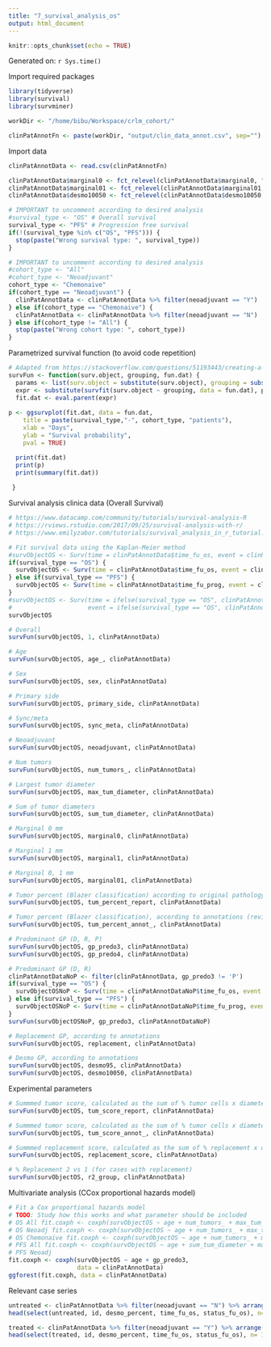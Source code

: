 ```yaml
---
title: "7_survival_analysis_os"
output: html_document
---
```


```r
knitr::opts_chunk$set(echo = TRUE)
```

Generated on: `r Sys.time()`

Import required packages
```r
library(tidyverse)
library(survival)
library(survminer)
```

```r
workDir <- "/home/bibu/Workspace/crlm_cohort/"

clinPatAnnotFn <- paste(workDir, "output/clin_data_annot.csv", sep="")
```

Import data
```r
clinPatAnnotData <- read.csv(clinPatAnnotFn)

clinPatAnnotData$marginal0 <- fct_relevel(clinPatAnnotData$marginal0, "0", ">0")
clinPatAnnotData$marginal01 <- fct_relevel(clinPatAnnotData$marginal01, "0", "<1", "1+")
clinPatAnnotData$desmo10050 <- fct_relevel(clinPatAnnotData$desmo10050, "0-50", "50-100", "100")

# IMPORTANT to uncomment according to desired analysis
#survival_type <- "OS" # Overall survival
survival_type <- "PFS" # Progression free survival
if(!(survival_type %in% c("OS", "PFS"))) {
  stop(paste("Wrong survival type: ", survival_type))
}

# IMPORTANT to uncomment according to desired analysis
#cohort_type <- "All"
#cohort_type <- "Neoadjuvant"
cohort_type <- "Chemonaive"
if(cohort_type == "Neoadjuvant") {
  clinPatAnnotData <- clinPatAnnotData %>% filter(neoadjuvant == "Y")
} else if(cohort_type == "Chemonaive") {
  clinPatAnnotData <- clinPatAnnotData %>% filter(neoadjuvant == "N")
} else if(cohort_type != "All") {
  stop(paste("Wrong cohort type: ", cohort_type))
}
```

Parametrized survival function (to avoid code repetition)
```r
# Adapted from https://stackoverflow.com/questions/51193443/creating-a-function-passing-its-arguments-to-the-surv-function-or-any-other
survFun <- function(surv.object, grouping, fun.dat) {
  params <- list(surv.object = substitute(surv.object), grouping = substitute(grouping), fun.dat = substitute(fun.dat))
  expr <- substitute(survfit(surv.object ~ grouping, data = fun.dat), params)
  fit.dat <- eval.parent(expr)
  
p <- ggsurvplot(fit.dat, data = fun.dat, 
    title = paste(survival_type,"-", cohort_type, "patients"),
    xlab = "Days", 
    ylab = "Survival probability",
    pval = TRUE)  

  print(fit.dat)
  print(p)
  print(summary(fit.dat))
  
 }
```

Survival analysis clinica data (Overall Survival)
```r
# https://www.datacamp.com/community/tutorials/survival-analysis-R
# https://rviews.rstudio.com/2017/09/25/survival-analysis-with-r/
# https://www.emilyzabor.com/tutorials/survival_analysis_in_r_tutorial.html

# Fit survival data using the Kaplan-Meier method
#survObjectOS <- Surv(time = clinPatAnnotData$time_fu_os, event = clinPatAnnotData$status_fu_os) # OS
if(survival_type == "OS") {
  survObjectOS <- Surv(time = clinPatAnnotData$time_fu_os, event = clinPatAnnotData$status_fu_os)
} else if(survival_type == "PFS") {
  survObjectOS <- Surv(time = clinPatAnnotData$time_fu_prog, event = clinPatAnnotData$status_fu_prog)
}
#survObjectOS <- Surv(time = ifelse(survival_type == "OS", clinPatAnnotData$time_fu_os, clinPatAnnotData$time_fu_prog), 
#                     event = ifelse(survival_type == "OS", clinPatAnnotData$status_fu_os, clinPatAnnotData$status_fu_prog))
survObjectOS

# Overall
survFun(survObjectOS, 1, clinPatAnnotData)

# Age
survFun(survObjectOS, age_, clinPatAnnotData)

# Sex
survFun(survObjectOS, sex, clinPatAnnotData)

# Primary side
survFun(survObjectOS, primary_side, clinPatAnnotData)

# Sync/meta
survFun(survObjectOS, sync_meta, clinPatAnnotData)

# Neoadjuvant
survFun(survObjectOS, neoadjuvant, clinPatAnnotData)

# Num tumors
survFun(survObjectOS, num_tumors_, clinPatAnnotData)

# Largest tumor diameter
survFun(survObjectOS, max_tum_diameter, clinPatAnnotData)

# Sum of tumor diameters
survFun(survObjectOS, sum_tum_diameter, clinPatAnnotData)

# Marginal 0 mm
survFun(survObjectOS, marginal0, clinPatAnnotData)

# Marginal 1 mm
survFun(survObjectOS, marginal1, clinPatAnnotData)

# Marginal 0, 1 mm
survFun(survObjectOS, marginal01, clinPatAnnotData)

# Tumor percent (Blazer classification) according to original pathology report or completed by review when missing
survFun(survObjectOS, tum_percent_report, clinPatAnnotData)

# Tumor percent (Blazer classification), according to annotations (review)
survFun(survObjectOS, tum_percent_annot_, clinPatAnnotData)

# Predominant GP (D, R, P)
survFun(survObjectOS, gp_predo3, clinPatAnnotData)
survFun(survObjectOS, gp_predo4, clinPatAnnotData)

# Predominant GP (D, R)
clinPatAnnotDataNoP <- filter(clinPatAnnotData, gp_predo3 != 'P')
if(survival_type == "OS") {
  survObjectOSNoP <- Surv(time = clinPatAnnotDataNoP$time_fu_os, event = clinPatAnnotDataNoP$status_fu_os)
} else if(survival_type == "PFS") {
  survObjectOSNoP <- Surv(time = clinPatAnnotDataNoP$time_fu_prog, event = clinPatAnnotDataNoP$status_fu_prog)
}
survFun(survObjectOSNoP, gp_predo3, clinPatAnnotDataNoP)

# Replacement GP, according to annotations
survFun(survObjectOS, replacement, clinPatAnnotData)

# Desmo GP, according to annotations
survFun(survObjectOS, desmo95, clinPatAnnotData)
survFun(survObjectOS, desmo10050, clinPatAnnotData)
```

Experimental parameters
```r
# Summmed tumor score, calculated as the sum of % tumor cells x diameter, the former according to original pathology report or completed by review when missing
survFun(survObjectOS, tum_score_report, clinPatAnnotData)

# Summmed tumor score, calculated as the sum of % tumor cells x diameter, the former according to annotations (review)
survFun(survObjectOS, tum_score_annot_, clinPatAnnotData)

# Summmed replacement score, calculated as the sum of % replacement x diameter, the former according to annotations (review)
survFun(survObjectOS, replacement_score, clinPatAnnotData)

# % Replacement 2 vs 1 (for cases with replacement)
survFun(survObjectOS, r2_group, clinPatAnnotData)
```

Multivariate analysis (CCox proportional hazards model)
```r
# Fit a Cox proportional hazards model
# TODO: Study how this works and what parameter should be included
# OS All fit.coxph <- coxph(survObjectOS ~ age + num_tumors_ + max_tum_diameter + marginal01 + desmo95 + tum_score_annot_,
# OS Neoadj fit.coxph <- coxph(survObjectOS ~ age + num_tumors_ + max_tum_diameter + marginal01 + gp_predo3 + tum_score_annot_,
# OS Chemonaive fit.coxph <- coxph(survObjectOS ~ age + num_tumors_ + max_tum_diameter + tum_score_report,
# PFS All fit.coxph <- coxph(survObjectOS ~ age + sum_tum_diameter + marginal1 + desmo95 + tum_score_annot_,
# PFS Neoadj
fit.coxph <- coxph(survObjectOS ~ age + gp_predo3,
                   data = clinPatAnnotData)
ggforest(fit.coxph, data = clinPatAnnotData)
```

Relevant case series
```r
untreated <- clinPatAnnotData %>% filter(neoadjuvant == "N") %>% arrange(desc(desmo_percent))
head(select(untreated, id, desmo_percent, time_fu_os, status_fu_os), n= 8)

treated <- clinPatAnnotData %>% filter(neoadjuvant == "Y") %>% arrange(desc(desmo_percent))
head(select(treated, id, desmo_percent, time_fu_os, status_fu_os), n= 16)
```